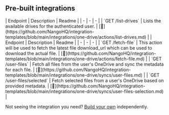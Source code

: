 
## Pre-built integrations

<AccordionGroup>


<Accordion title="Drives">
| Endpoint | Description | Readme |
| - | - | - |
| `GET /list-drives` | Lists the available drives for the authenticated user. | [🔗](https://github.com/NangoHQ/integration-templates/blob/main/integrations/one-drive/actions/list-drives.md) |
</Accordion>


<Accordion title="Files">
| Endpoint | Description | Readme |
| - | - | - |
| `GET /fetch-file` | This action will be used to fetch the latest file download_url which can be used to download the actual file. | [🔗](https://github.com/NangoHQ/integration-templates/blob/main/integrations/one-drive/actions/fetch-file.md) |
| `GET /user-files` | Fetch all files from the user's OneDrive and sync the metadata for each file. | [🔗](https://github.com/NangoHQ/integration-templates/blob/main/integrations/one-drive/syncs/user-files.md) |
| `GET /user-files/selected` | Fetch selected files from a user's OneDrive based on provided metadata. | [🔗](https://github.com/NangoHQ/integration-templates/blob/main/integrations/one-drive/syncs/user-files-selection.md) |
</Accordion>

</AccordionGroup>

<Tip>Not seeing the integration you need? [Build your own](https://nango.dev/docs/guides/platform/functions) independently.</Tip>
